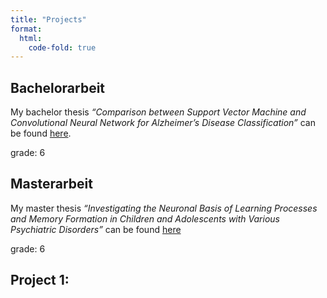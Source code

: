 ```yaml
---
title: "Projects"
format: 
  html:
    code-fold: true
---
```


## Bachelorarbeit 

My bachelor thesis *"Comparison between Support Vector Machine and Convolutional Neural Network for Alzheimer's Disease Classification"* can be found [here](https://github.com/oli9402/Bachelorarbeit_UZH). 

grade: 6 

## Masterarbeit 

My master thesis *"Investigating the Neuronal Basis of Learning Processes and Memory Formation in Children and Adolescents with Various Psychiatric Disorders"* can be found [here](https://github.com/oli9402/Masterarbeit_UZH)

grade: 6

## Project 1: 